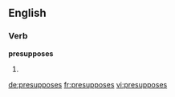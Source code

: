 ==English==

===Verb===
'''presupposes'''

# {{third-person singular of|presuppose}}

[[de:presupposes]]
[[fr:presupposes]]
[[vi:presupposes]]